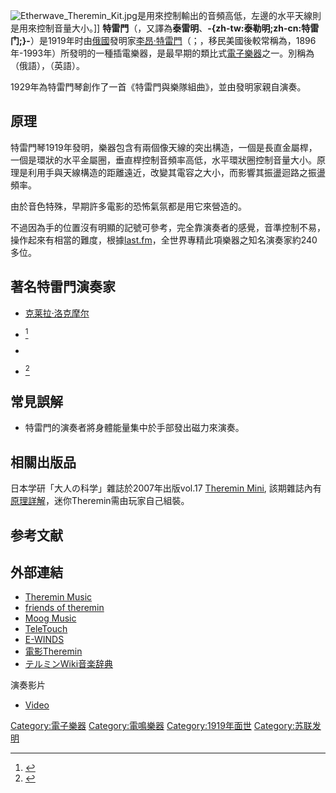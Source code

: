 {{noteTA
|T=zh-cn:泰勒明; zh-tw:特雷門; zh-hk:特雷門琴
|1=zh-cn:泰勒明; zh-tw:特雷門; zh-hk:特雷門琴
|2=zh-cn:莱昂·泰勒明; zh-tw:李昂·特雷門; zh-hk:里昂·特雷門
}}
{{Infobox instrument
| name                  = 特雷門
| names                 = -{zh-cn:特雷门; zh-tw:泰勒明;}-
| image                 = Etherwave Theremin Kit.jpg
| image_size            = 220
| image_capt            = 一台以[[羅伯特·穆格|羅伯特·穆格]]（Robert Moog）所開發的套件組裝而成的特雷門
| background            = 
| classification        = [[電子樂器|電子樂器]]（一般分類法）<br>[[電鳴樂器|電鳴樂器]]（[[霍恩博斯特爾-薩克斯分類法|薩克斯分類法]]）
| hornbostel_sachs      = 531.1<ref>[http://www.mimo-international.com/documents/Hornbostel%20Sachs.pdf 2011年版H-S 樂器分類列表]（2001年7月版本）</ref> 
| hornbostel_sachs_desc = 利用電子[[閥門|閥門]]或[[真空管|真空管]]裝置所產生聲音的{{link-en|模擬合成器|Analog synthesizer}}或電子樂器
| inventors             = [[李昂·特雷門|李昂·特雷門]]（Léon Theremin）
| developed             = 1919年
| range                 = 沒有限制
| related               = {{link-en|特勞烏特琴|Trautonium}}、{{link-en|電鍵琴|Clavioline}}、[[馬特諾琴|馬特諾琴]]
| musicians             = [[克萊拉·洛克摩爾|克萊拉·洛克摩爾]]、{{link-en|莉迪亞·嘉芬娜|Lydia Kavina}}<ref name="rthk"/>、{{link-en|凱緹卡·伊雷尼|Katica Illényi}}、{{link-en|彭美娜·卻斯汀|Pamelia Kurstin}}<ref name="ted"/>
| builders              = 
| articles              = 
}}

[[File:Etherwave_Theremin_Kit.jpg|thumb]]是用來控制輸出的音頻高低，左邊的水平天線則是用來控制音量大小。]]
'''特雷門'''（{{lang-en|Theremin}}，又譯為'''泰雷明'''、'''-{zh-tw:泰勒明;zh-cn:特雷门;}-'''）是1919年时由[[俄國|俄國]]發明家[[李昂·特雷門|李昂·特雷門]]（{{lang|ru|Лев Термен}}；{{lang|en|Lev Termin}}，移民美國後較常稱為{{lang|en|Léon Theremin}}，1896年-1993年）所發明的一種插電樂器，是最早期的類比式[[電子樂器|電子樂器]]之一。別稱為{{lang|ru|Терменвокс}}（俄語），{{lang|en|Thereminvox}}（英語）。

1929年{{link-en|約瑟·舒爾凌格|Joseph Schillinger}}為特雷門琴創作了一首《特雷門與樂隊組曲》，並由發明家親自演奏。

==原理==
特雷門琴1919年發明，樂器包含有兩個像天線的突出構造，一個是長直金屬桿，一個是環狀的水平金屬圈，垂直桿控制音頻率高低，水平環狀圈控制音量大小。原理是利用手與天線構造的距離遠近，改變其電容之大小，而影響其振盪迴路之振盪頻率。

由於音色特殊，早期許多電影的恐怖氣氛都是用它來營造的。

不過因為手的位置沒有明顯的記號可參考，完全靠演奏者的感覺，音準控制不易，操作起來有相當的難度，根據[https://www.last.fm/tag/theremin/artists?fbclid=IwAR0wfFdIHUner1zzOKrWmBLaFS393J3NngmXK9ngop28RfW8RazbOPx0_Pg&page=1 last.fm]，全世界專精此項樂器之知名演奏家約240多位。

==著名特雷門演奏家==
*[[克莱拉·洛克摩尔|克莱拉·洛克摩尔]]
*{{link-en|莉迪亞·嘉芬娜|Lydia Kavina}}<ref name="rthk">{{Cite web |url=https://www.youtube.com/watch?v=BQHZ2bUrN1E |title=香港電台 Youtube 官方網站—《藝坊星期天》第24集介紹。 |access-date=2015-08-07 |archive-date=2016-03-28 |archive-url=https://web.archive.org/web/20160328135653/https://www.youtube.com/watch?v=BQHZ2bUrN1E |dead-url=no }}</ref>
*{{link-en|凱緹卡·伊雷尼|Katica Illényi}}
*{{link-en|彭美娜·卻斯汀|Pamelia Kurstin}}<ref name="ted">{{Cite web |url=https://www.ted.com/speakers/pamelia_kurstin |title=Pamelia Kurstin: Theremin player |access-date=2015-08-07 |archive-date=2021-04-15 |archive-url=https://web.archive.org/web/20210415225901/https://www.ted.com/speakers/pamelia_kurstin |dead-url=no }}</ref>

==常見誤解==
* 特雷門的演奏者將身體能量集中於手部發出磁力來演奏。

==相關出版品==
日本学研「大人の科学」雜誌於2007年出版vol.17 [https://otonanokagaku.net/magazine/vol17/ Theremin Mini], 該期雜誌內有[https://otonanokagaku.net/magazine/vol17/book.html 原理詳解]，迷你Theremin需由玩家自己組裝。

==参考文献==
{{reflist}}

== 外部連結 ==
* [https://www.last.fm/tag/theremin/ Theremin Music] {{en}}
* [http://www.workroom.co.jp/theremin/ friends of theremin] {{Wayback|url=http://www.workroom.co.jp/theremin/ |date=20210128161607 }} {{ja}}
* [http://www.moogmusic.com/ Moog Music] {{Wayback|url=http://www.moogmusic.com/ |date=20060324042420 }} {{en}}
* [http://www.theremin.nl/ TeleTouch] {{Wayback|url=http://www.theremin.nl/ |date=20200216094929 }} {{en}}
* [https://web.archive.org/web/20070524231616/http://www13.ocn.ne.jp/~tak/e-winds/tokutyou.html E-WINDS] {{ja}}
* [https://web.archive.org/web/20070530072650/http://theremin.asmik-ace.co.jp/ 電影Theremin] {{ja}}
* [https://web.archive.org/web/20061231151625/http://wiki.theremin.org/ テルミンWiki音楽辞典] {{ja}}
;演奏影片
* [https://web.archive.org/web/20061031105932/http://lombaxomba.blogspot.com/2006/08/serj-tankian-tocando-um-theremin.html Video] 

[[Category:電子樂器|Category:電子樂器]]
[[Category:電鳴樂器|Category:電鳴樂器]]
[[Category:1919年面世|Category:1919年面世]]
[[Category:苏联发明|Category:苏联发明]]